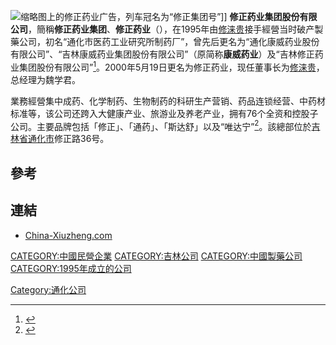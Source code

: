 [[File:201712_CRH380B_with_Xiuzheng_Pharma_adv_at_Changzhou_Station.jpg|缩略图]]上的修正药业广告，列车冠名为“修正集团号”]]
'''修正药业集团股份有限公司'''，簡稱'''修正药业集团'''、'''修正药业'''（'''{{lang-en|Xiuzheng Pharmaceutical Group Company Limited}}'''），在1995年由[[修涞贵|修涞贵]]接手經營当时破产製藥公司，初名“通化市医药工业研究所制药厂”，曾先后更名为“通化康威药业股份有限公司”、“吉林康威药业集团股份有限公司”（原简称'''康威药业'''）及“吉林修正药业集团股份有限公司”<ref>{{Cite web |url=http://211.141.74.198:8081/aiccips/pub/gsgsdetail/1229/c72a0ed9eeec2814c0d98d8229d6328574df161aceec0d1550a58dbc2011f7369eea5241a10cd570a6be71d596d1b740 |title=全国企业信用信息公示系统 |accessdate=2015-06-20 |archive-date=2015-06-20 |archive-url=https://web.archive.org/web/20150620113910/http://211.141.74.198:8081/aiccips/pub/gsgsdetail/1229/c72a0ed9eeec2814c0d98d8229d6328574df161aceec0d1550a58dbc2011f7369eea5241a10cd570a6be71d596d1b740 |dead-url=no }}</ref>。2000年5月19日更名为修正药业，现任董事长为[[修涞贵|修涞贵]]，总经理为魏学君。

業務經營集中成药、化学制药、生物制药的科研生产营销、药品连锁经营、中药材标准等，该公司还跨入大健康产业、旅游业及养老产业，拥有76个全资和控股子公司。主要品牌包括「修正」、「通药」、「斯达舒」以及“唯达宁”<ref>{{Cite web |url=http://www.china-xiuzheng.com/zjxz/jtjj/2012-08-24/20.html |title=吉林省修正药业集团有限公司簡介 |accessdate=2015-06-20 |archive-date=2015-06-10 |archive-url=https://web.archive.org/web/20150610054955/http://www.china-xiuzheng.com/zjxz/jtjj/2012-08-24/20.html |dead-url=no }}</ref>。該總部位於[[吉林省|吉林省]][[通化市|通化市]]修正路36号。

==參考==
{{reflist}}

==連結==
*[https://web.archive.org/web/20120126030307/http://www.china-xiuzheng.com/ China-Xiuzheng.com]

[[CATEGORY:中國民營企業|CATEGORY:中國民營企業]]
[[CATEGORY:吉林公司|CATEGORY:吉林公司]]
[[CATEGORY:中國製藥公司|CATEGORY:中國製藥公司]]
[[CATEGORY:1995年成立的公司|CATEGORY:1995年成立的公司]]
[[Category:通化公司|Category:通化公司]]